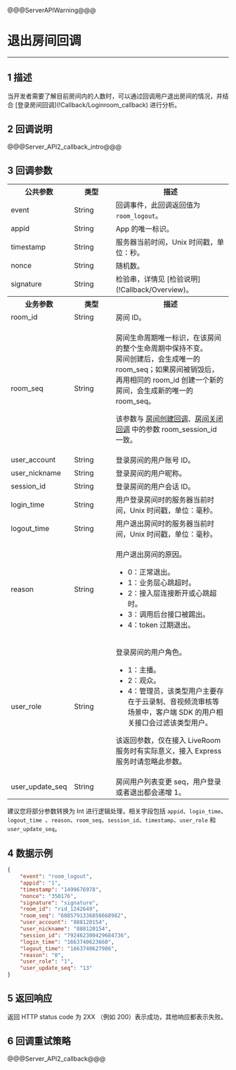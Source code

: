 @@@ServerAPIWarning@@@

# 退出房间回调

- - -

## 1 描述

当开发者需要了解目前房间内的人数时，可以通过回调用户退出房间的情况，并结合 [登录房间回调\](!Callback/Loginroom_callback) 进行分析。

## 2 回调说明

@@@Server_API2_callback_intro@@@


## 3 回调参数

<table>
  <colgroup>
    <col width="25%">
    <col width="20%">
    <col width="55%">
  </colgroup>
<tbody><tr>
<th>公共参数</th>
<th>类型</th>
<th>描述</th>
</tr>
<tr>
<td>event</td>
<td>String</td>
<td>回调事件，此回调返回值为 <code>room_logout</code>。</td>
</tr>
<tr>
<td>appid</td>
<td>String</td>
<td>App 的唯一标识。</td>
</tr>
<tr>
<td>timestamp</td>
<td>String</td>
<td>服务器当前时间，Unix 时间戳，单位：秒。</td>
</tr>
<tr>
<td>nonce</td>
<td>String</td>
<td>随机数。</td>
</tr>
<tr>
<td>signature</td>
<td>String</td>
<td>检验串，详情见 [检验说明](!Callback/Overview)。</td>
</tr>
<tr>
<th>业务参数</th>
<th>类型</th>
<th>描述</th>
</tr>
<tr>
<td>room_id</td>
<td>String</td>
<td>房间 ID。</td>
</tr>
<tr>
<td>room_seq</td>
<td>String</td>
<td><p>房间生命周期唯一标识，在该房间的整个生命周期中保持不变。<br>房间创建后，会生成唯一的 room_seq；如果房间被销毁后，再用相同的 room_id 创建一个新的房间，会生成新的唯一的 room_seq。</p><p>该参数与 <a href="!room_create_callback">房间创建回调</a>、<a href="!room_close_callback">房间关闭回调</a> 中的参数 room_session_id 一致。</p></td>
</tr>
<tr>
<td>user_account</td>
<td>String</td>
<td>登录房间的用户账号 ID。</td>
</tr>
<tr>
<td>user_nickname</td>
<td>String</td>
<td>登录房间的用户昵称。</td>
</tr>
<tr>
<td>session_id</td>
<td>String</td>
<td>登录房间的用户会话 ID。</td>
</tr>
<tr>
<td>login_time</td>
<td>String</td>
<td>用户登录房间时的服务器当前时间，Unix 时间戳，单位：毫秒。</td>
</tr>
<tr>
<td>logout_time</td>
<td>String</td>
<td>用户退出房间时的服务器当前时间，Unix 时间戳，单位：毫秒。</td>
</tr>
<tr>
<td>reason</td>
<td>String</td>
<td><p>用户退出房间的原因。</p><ul><li>0：正常退出。</li><li>1：业务层心跳超时。</li><li>2：接入层连接断开或心跳超时。</li><li>3：调用后台接口被踢出。</li><li>4：token 过期退出。</li></ul></td>
</tr>
<tr>
<td>user_role</td>
<td>String</td>
<td><p>登录房间的用户角色。</p><ul><li>1：主播。</li><li>2：观众。</li><li>4：管理员，该类型用户主要存在于云录制、音视频流审核等场景中，客户端 SDK 的用户相关接口会过滤该类型用户。</li></ul><p>该返回参数，仅在接入 LiveRoom 服务时有实际意义，接入 Express 服务时请忽略此参数。</p></td>
</tr>
<tr>
<td>user_update_seq</td>
<td>String</td>
<td>房间用户列表变更 seq，用户登录或者退出都会递增 1。</td>
</tr>
</tbody></table>

<div class="mk-hint">


建议您将部分参数转换为 Int 进行逻辑处理，相关字段包括 `appid`、`login_time`、`logout_time `、`reason`、`room_seq`、`session_id`、`timestamp`、`user_role` 和 `user_update_seq`。
</div>



## 4 数据示例

```json
{
    "event": "room_logout",
    "appid": "1",
    "timestamp": "1499676978",
    "nonce": "350176",
    "signature": "signature",
    "room_id": "rid_1242649",
    "room_seq": "6085791336856668982",
    "user_account": "888120154",
    "user_nickname": "888120154",
    "session_id": "792462300429684736",
    "login_time": "1663740623660",
    "logout_time": "1663740627986",
    "reason": "0",
    "user_role": "1",
    "user_update_seq": "13"
}
```

## 5 返回响应


返回 HTTP status code 为 2XX （例如 200）表示成功，其他响应都表示失败。


## 6 回调重试策略


@@@Server_API2_callback@@@
